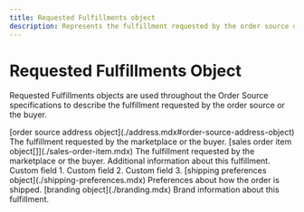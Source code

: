 ```yaml
---
title: Requested Fulfillments object
description: Represents the fulfillment requested by the order source or buyer.
---
```


Requested Fulfillments Object
===============================================
Requested Fulfillments objects are used throughout the Order Source specifications to describe the fulfillment requested by the order source or the buyer.

<Reference>

  <Field name="shipTo" required={true}>
    <Type>
      [order source address object](./address.mdx#order-source-address-object)
    </Type>
    <Description>
      The fulfillment requested by the marketplace or the buyer.
    </Description>
  </Field>

  <Field name="items" required={true}>
    <Type>
      [sales order item object[]](./sales-order-item.mdx)
    </Type>
    <Description>
      The fulfillment requested by the marketplace or the buyer.
    </Description>
  </Field>

  <Field name="extensions" type="object" required={false}>
    <Description>
      Additional information about this fulfillment.
    </Description>
  </Field>

  <Field name="extensions.custom_field_1" type="string" required={false}>
    <Description>
      Custom field 1.
    </Description>
  </Field>

  <Field name="extensions.custom_field_2" type="string" required={false}>
    <Description>
      Custom field 2.
    </Description>
  </Field>

  <Field name="extensions.custom_field_3" type="string" required={false}>
    <Description>
      Custom field 3.
    </Description>
  </Field>

  <Field name="shipping_preferences" required={false}>
    <Type>
      [shipping preferences object](./shipping-preferences.mdx)
    </Type>
    <Description>
      Preferences about how the order is shipped.
    </Description>
  </Field>

  <Field name="branding" required={false}>
    <Type>
      [branding object](./branding.mdx)
    </Type>
    <Description>
      Brand information about this fulfillment.
    </Description>
  </Field>

</Reference>
